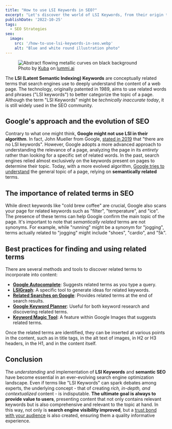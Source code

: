 ```yaml
---
title: "How to use LSI Keywords in SEO?"
excerpt: "Let's discover the world of LSI Keywords, from their origin to their importance in semantic SEO. Let's see how to use them in online content."
publishDate: '2022-10-25'
tags:
  - SEO Strategies
seo:
  image:
    src: '/how-to-use-lsi-keywords-in-seo.webp'
    alt: "Blue and white round illustration photo" 
---
```


<figure>
  <Image 
    id="cover-img" 
    src={coverImage} 
    loading="eager" 
    priority={true}
    alt="Abstract flowing metallic curves on black background" 
  />
  <figcaption>
    Photo by <a href="https://www.lummi.ai/creator/kubadesign">Kuba</a> on <a href="https://www.lummi.ai/">lummi.ai</a>
  </figcaption>
</figure>

The **LSI (Latent Semantic Indexing) Keywords** are conceptually related terms that search engines use to deeply understand the content of a web page. The technology, originally patented in 1989, aims to use related words and phrases ("LSI keywords") to better categorize the topic of a page. Although the term "LSI Keywords" might be _technically inaccurate today_, it is still widely used in the SEO community.

## Google's approach and the evolution of SEO

Contrary to what one might think, **Google might not use LSI in their algorithm**. In fact, John Mueller from Google, [stated in 2019](https://x.com/JohnMu/status/1156293862681468929?s=20) that "there are no LSI keywords". However, Google adopts a more advanced approach to understanding the relevance of a page, analyzing the page in its _entirety_ rather than looking for a specific set of related words. In the past, search engines relied almost exclusively on the keywords present on pages to determine their topic. Today, with a more evolved algorithm, [Google tries to understand](https://developers.google.com/search/docs/fundamentals/how-search-works#:~:text=After%20a%20page%20is%20crawled%2C%20Google%20tries%20to%20understand%20what%20the%20page%20is%20about.) the general topic of a page, relying on **semantically related** terms.

## The importance of related terms in SEO

While direct keywords like "cold brew coffee" are crucial, Google also scans your page for related keywords such as "filter", "temperature", and "ice". The presence of these terms can help Google confirm the main topic of the page. It's important to note that _semantically related_ terms are not synonyms. For example, while "running" might be a synonym for "jogging", terms actually related to "jogging" might include "shoes", "cardio", and "5k".

## Best practices for finding and using related terms

There are several methods and tools to discover related terms to incorporate into content:

- [**Google Autocomplete**](https://moz.com/blog/google-autocomplete-seo-tool): Suggests related terms as you type a query.
- [**LSIGraph**](https://lsigraph.com/): A specific tool to generate ideas for related keywords.
- [**Related Searches on Google**](https://ahrefs.com/seo/glossary/related-searches): Provides related terms at the end of search results.
- [**Google Keyword Planner**](https://support.google.com/google-ads/answer/7337243?hl=it): Useful for both keyword research and discovering related terms.
- [**Keyword Magic Tool**](https://www.semrush.com/analytics/keywordmagic/): A feature within Google Images that suggests related terms.

Once the related terms are identified, they can be inserted at various points in the content, such as in title tags, in the alt text of images, in H2 or H3 headers, in the H1, and in the content itself.

## Conclusion

The _understanding_ and implementation of **LSI Keywords** and **semantic SEO** have become essential in an ever-evolving search engine optimization landscape. Even if terms like "LSI Keywords" can spark debates among experts, the underlying concept - that of creating _rich, in-depth, and contextualized_ content - is indisputable. **The ultimate goal is always to provide value to users**, presenting content that not only contains relevant keywords but is also comprehensive and relevant to the topic at hand. In this way, not only is **search engine visibility improved**, but a [trust bond with your audience](https://developers.google.com/search/blog/2022/12/google-raters-guidelines-e-e-a-t?hl=it) is also created, ensuring them a quality informative experience.